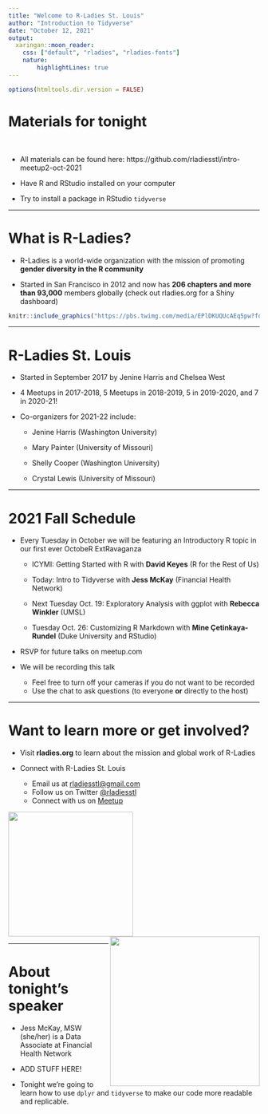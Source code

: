 ```yaml
---
title: "Welcome to R-Ladies St. Louis"
author: "Introduction to Tidyverse"
date: "October 12, 2021"
output:
  xaringan::moon_reader:
    css: ["default", "rladies", "rladies-fonts"]
    nature: 
        highlightLines: true
---
```


```r
options(htmltools.dir.version = FALSE)
```

# Materials for tonight 

<br>

- All materials can be found here: https://github.com/rladiesstl/intro-meetup2-oct-2021


- Have R and RStudio installed on your computer

- Try to install a package in RStudio `tidyverse`

---

# What is R-Ladies?

- R-Ladies is a world-wide organization with the mission of promoting **gender diversity in the R community**  

- Started in San Francisco in 2012 and now has **206 chapters and more than 93,000** members globally (check out rladies.org for a Shiny dashboard)

```r
knitr::include_graphics("https://pbs.twimg.com/media/EPlDKUQUcAEq5pw?format=jpg&name=small")

```

---

# R-Ladies St. Louis 

* Started in September 2017 by Jenine Harris and Chelsea West 

* 4 Meetups in 2017-2018, 5 Meetups in 2018-2019, 5 in 2019-2020, and 7 in 2020-21!

* Co-organizers for 2021-22 include:

  - Jenine Harris (Washington University)  
    
  - Mary Painter (University of Missouri)  
    
  - Shelly Cooper (Washington University)  
    
  - Crystal Lewis (University of Missouri)
  
---
  
# 2021 Fall Schedule

* Every Tuesday in October we will be featuring an Introductory R topic in our first ever OctobeR ExtRavaganza

  - ICYMI: Getting Started with R with **David Keyes** (R for the Rest of Us)
  
  - Today: Intro to Tidyverse with **Jess McKay** (Financial Health Network)
  
  - Next Tuesday Oct. 19: Exploratory Analysis with ggplot with **Rebecca Winkler** (UMSL)
  
  - Tuesday Oct. 26: Customizing R Markdown with **Mine Çetinkaya-Rundel** (Duke University and RStudio)
    
* RSVP for future talks on meetup.com

* We will be recording this talk
  
    - Feel free to turn off your cameras if you do not want to be recorded
    - Use the chat to ask questions (to everyone **or** directly to the host)

---

# Want to learn more or get involved?

- Visit **rladies.org** to learn about the mission and global work of R-Ladies 

- Connect with R-Ladies St. Louis 
    + Email us at <a href = "mailto:rladiesstl@gmail.com">rladiesstl@gmail.com</a> 
    + Follow us on Twitter <a href="https://twitter.com/RLadiesSTL">@rladiesstl</a>
    + Connect with us on <a href="https://www.meetup.com/R-Ladies-St-Louis/">Meetup</a>
    
<img src = "https://github.com/rladies/starter-kit/blob/master/logo/R-LadiesGlobal_RBG_online_LogoOnly.png?raw=true" width = 250/><img src = "https://media.giphy.com/media/3o7abBphHJngINCHio/giphy.gif" width = "300" align = "right"/>

---

# About tonight's speaker

- Jess McKay, MSW (she/her) is a Data Associate at Financial Health Network

- ADD STUFF HERE!

- Tonight we're going to learn how to use `dplyr` and `tidyverse` to make our code more readable and replicable. 


